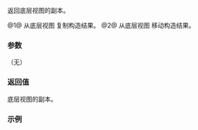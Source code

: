 {{cpp/ranges/elements_view/title|base}}
{{cpp/ranges/elements_view/navbar}}

{{dcl begin}}
{{dcl|num=1|since=c++20|
constexpr V base() const&amp; requires std::copy_constructible&lt;V&gt;;
}}
{{dcl|num=2|since=c++20|
constexpr V base() &amp;&amp;;
}}
{{dcl end}}

返回底层视图的副本。

@1@ 从底层视图 {{rlpi|/#数据成员|base_}} 复制构造结果。
@2@ 从底层视图 {{tti|base_}} 移动构造结果。

===参数===
（无）

===返回值===
底层视图的副本。

===示例===
{{example
|code=
|output=
}}

{{langlinks|en|es|ja|ru}}